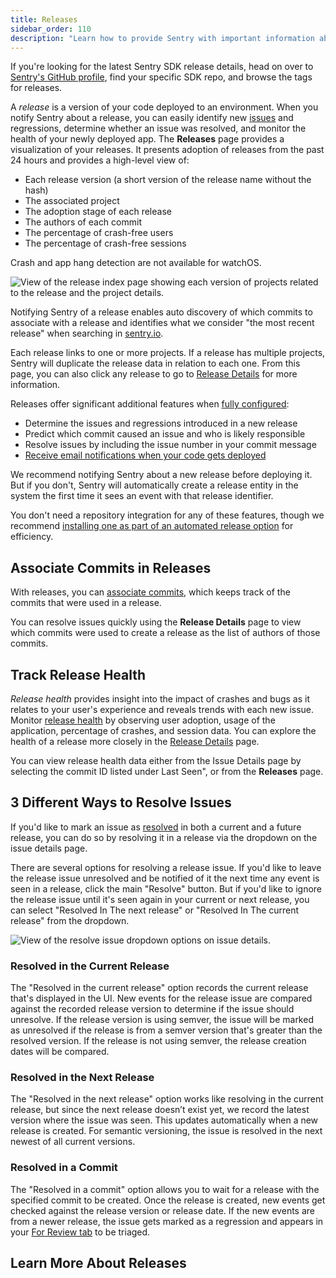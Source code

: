 ```yaml
---
title: Releases
sidebar_order: 110
description: "Learn how to provide Sentry with important information about your releases, such as release health and release details,  to determine regressions and resolve issues faster with Sentry."
---
```


<Alert>

If you're looking for the latest Sentry SDK release details, head on over to <a href="https://github.com/getsentry" className="plausible-event-name=release+cta">Sentry's GitHub profile</a>, find your specific SDK repo, and browse the tags for releases.

</Alert>

A _release_ is a version of your code deployed to an environment. When you notify Sentry about a <SandboxLink scenario="oneRelease" projectSlug="react">release</SandboxLink>, you can easily identify new [issues](/product/issues/) and regressions, determine whether an issue was resolved, and monitor the health of your newly deployed app. The **Releases** page provides a visualization of your releases. It presents adoption of releases from the past 24 hours and provides a high-level view of:

- Each release version (a short version of the release name without the hash)
- The associated project
- The adoption stage of each release
- The authors of each commit
- The percentage of crash-free users
- The percentage of crash-free sessions

<Alert>

Crash and app hang detection are not available for watchOS.

</Alert>

![View of the release index page showing each version of projects related to the release and the project details.](./img/release_index.png)

Notifying Sentry of a release enables auto discovery of which commits to associate with a release and identifies what we consider "the most recent release" when searching in [sentry.io](https://sentry.io).

Each release links to one or more projects. If a release has multiple projects, Sentry will duplicate the release data in relation to each one. From this page, you can also click any release to go to [Release Details](/product/releases/release-details/) for more information.

Releases offer significant additional features when [fully configured](/product/releases/setup/):

- Determine the issues and regressions introduced in a new release
- Predict which commit caused an issue and who is likely responsible
- Resolve issues by including the issue number in your commit message
- [Receive email notifications when your code gets deployed](/product/alerts/notifications/#deploy-notifications)

<Alert>

We recommend notifying Sentry about a new release before deploying it. But if you don't, Sentry will automatically create a release entity in the system the first time it sees an event with that release identifier.

</Alert>

You don't need a repository integration for any of these features, though we recommend [installing one as part of an automated release option](/product/releases/setup/release-automation/) for efficiency.

## Associate Commits in Releases

With releases, you can [associate commits](/product/releases/associate-commits/), which keeps track of the commits that were used in a release.

You can resolve issues quickly using the **Release Details** page to view which commits were used to create a release as the list of authors of those commits.

## Track Release Health

_Release health_ provides insight into the impact of crashes and bugs as it relates to your user's experience and reveals trends with each new issue. Monitor [release health](/product/releases/health/) by observing user adoption, usage of the application, percentage of crashes, and session data. You can explore the health of a release more closely in the [Release Details](/product/releases/release-details/) page.

You can view release health data either from the <SandboxLink scenario="oneIssue" projectSlug="react">Issue Details</SandboxLink> page by selecting the commit ID listed under Last Seen", or from the **Releases** page.

## 3 Different Ways to Resolve Issues

If you'd like to mark an issue as [resolved](/product/issues/states-triage/#resolve) in both a current and a future release, you can do so by resolving it in a release via the dropdown on the issue details page.

There are several options for resolving a release issue. If you'd like to leave the release issue unresolved and be notified of it the next time any event is seen in a release, click the main "Resolve" button. But if you'd like to ignore the release issue until it's seen again in your current or next release, you can select "Resolved In The next release" or "Resolved In The current release" from the dropdown.

![View of the resolve issue dropdown options on issue details.](./img/resolved_in_options.png)

### Resolved in the Current Release

The "Resolved in the current release" option records the current release that's displayed in the UI. New events for the release issue are compared against the recorded release version to determine if the issue should unresolve. If the release version is using semver, the issue will be marked as unresolved if the release is from a semver version that's greater than the resolved version. If the release is not using semver, the release creation dates will be compared.

### Resolved in the Next Release

The "Resolved in the next release" option works like resolving in the current release, but since the next release doesn’t exist yet, we record the latest version where the issue was seen. This updates automatically when a new release is created. For semantic versioning, the issue is resolved in the next newest of all current versions.

### Resolved in a Commit

The "Resolved in a commit" option allows you to wait for a release with the specified commit to be created. Once the release is created, new events get checked against the release version or release date. If the new events are from a newer release, the issue gets marked as a regression and appears in your [For Review tab](/product/issues/states-triage/) to be triaged.

## Learn More About Releases

<PageGrid />
